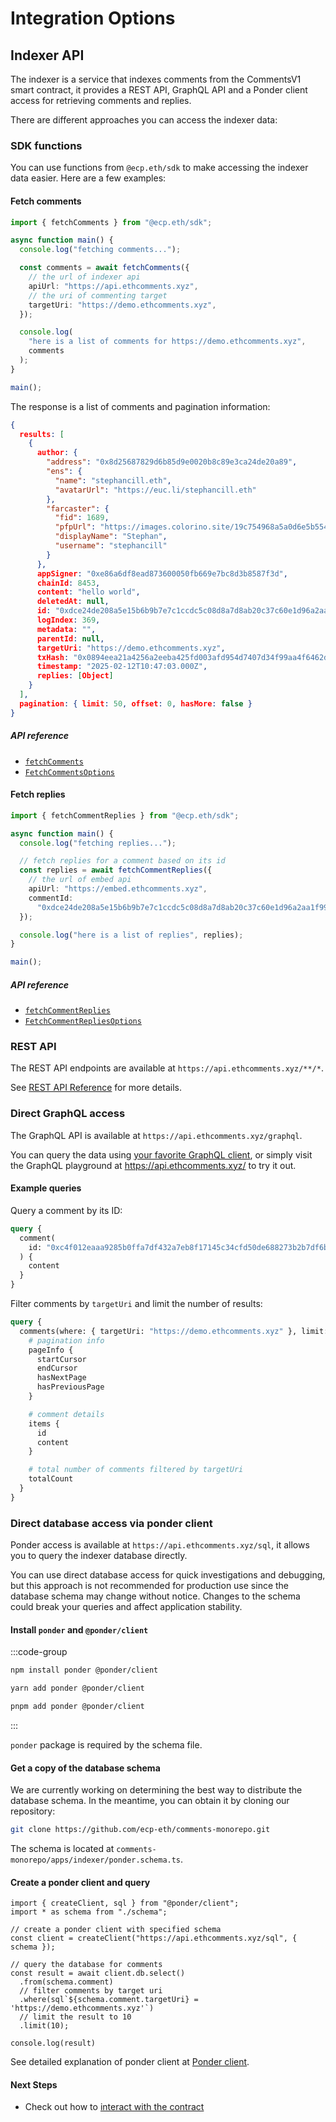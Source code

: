 # Integration Options

## Indexer API

The indexer is a service that indexes comments from the CommentsV1 smart contract,
it provides a REST API, GraphQL API and a Ponder client access for retrieving comments and replies.

There are different approaches you can access the indexer data:

### SDK functions

You can use functions from `@ecp.eth/sdk` to make accessing the indexer data easier.
Here are a few examples:

#### Fetch comments

```ts
import { fetchComments } from "@ecp.eth/sdk";

async function main() {
  console.log("fetching comments...");

  const comments = await fetchComments({
    // the url of indexer api
    apiUrl: "https://api.ethcomments.xyz",
    // the uri of commenting target
    targetUri: "https://demo.ethcomments.xyz",
  });

  console.log(
    "here is a list of comments for https://demo.ethcomments.xyz",
    comments
  );
}

main();
```

The response is a list of comments and pagination information:

```json
{
  results: [
    {
      author: {
        "address": "0x8d25687829d6b85d9e0020b8c89e3ca24de20a89",
        "ens": {
          "name": "stephancill.eth",
          "avatarUrl": "https://euc.li/stephancill.eth"
        },
        "farcaster": {
          "fid": 1689,
          "pfpUrl": "https://images.colorino.site/19c754968a5a0d6e5b554a3aa8107d5fe973a88550080f7b1713e3c33989ffa0.png",
          "displayName": "Stephan",
          "username": "stephancill"
        }
      },
      appSigner: "0xe86a6df8ead873600050fb669e7bc8d3b8587f3d",
      chainId: 8453,
      content: "hello world",
      deletedAt: null,
      id: "0xdce24de208a5e15b6b9b7e7c1ccdc5c08d8a7d8ab20c37c60e1d96a2aa1f9941",
      logIndex: 369,
      metadata: "",
      parentId: null,
      targetUri: "https://demo.ethcomments.xyz",
      txHash: "0x0894eea21a4256a2eeba425fd003afd954d7407d34f99aa4f6462df8de87f111",
      timestamp: "2025-02-12T10:47:03.000Z",
      replies: [Object]
    }
  ],
  pagination: { limit: 50, offset: 0, hasMore: false }
}
```

##### API reference

- [`fetchComments`](/sdk-reference/defaultExports/functions/fetchComments)
- [`FetchCommentsOptions`](/sdk-reference/defaultExports/type-aliases/FetchCommentsOptions)

#### Fetch replies

```ts
import { fetchCommentReplies } from "@ecp.eth/sdk";

async function main() {
  console.log("fetching replies...");

  // fetch replies for a comment based on its id
  const replies = await fetchCommentReplies({
    // the url of embed api
    apiUrl: "https://embed.ethcomments.xyz",
    commentId:
      "0xdce24de208a5e15b6b9b7e7c1ccdc5c08d8a7d8ab20c37c60e1d96a2aa1f9941",
  });

  console.log("here is a list of replies", replies);
}

main();
```

##### API reference

- [`fetchCommentReplies`](/sdk-reference/defaultExports/functions/fetchCommentReplies)
- [`FetchCommentRepliesOptions`](/sdk-reference/defaultExports/type-aliases/FetchCommentRepliesOptions)

### REST API

The REST API endpoints are available at `https://api.ethcomments.xyz/**/*`.

See [REST API Reference](/indexer-reference/restful) for more details.

### Direct GraphQL access

The GraphQL API is available at `https://api.ethcomments.xyz/graphql`.

You can query the data using [your favorite GraphQL client](https://github.com/chentsulin/awesome-graphql),
or simply visit the GraphQL playground at https://api.ethcomments.xyz/ to try it out.

#### Example queries

Query a comment by its ID:

```graphql
query {
  comment(
    id: "0xc4f012eaaa9285b0ffa7df432a7eb8f17145c34cfd50de688273b2b7df6bef08"
  ) {
    content
  }
}
```

Filter comments by `targetUri` and limit the number of results:

```graphql
query {
  comments(where: { targetUri: "https://demo.ethcomments.xyz" }, limit: 10) {
    # pagination info
    pageInfo {
      startCursor
      endCursor
      hasNextPage
      hasPreviousPage
    }

    # comment details
    items {
      id
      content
    }

    # total number of comments filtered by targetUri
    totalCount
  }
}
```

### Direct database access via ponder client

Ponder access is available at `https://api.ethcomments.xyz/sql`, it allows you to query the indexer database directly.

You can use direct database access for quick investigations and debugging, but this approach is not recommended for production use since the database schema may change without notice. Changes to the schema could break your queries and affect application stability.

#### Install `ponder` and `@ponder/client`

:::code-group

```bash [npm]
npm install ponder @ponder/client
```

```bash [yarn]
yarn add ponder @ponder/client
```

```bash [pnpm]
pnpm add ponder @ponder/client

```

:::

`ponder` package is required by the schema file.

#### Get a copy of the database schema

We are currently working on determining the best way to distribute the database schema. In the meantime, you can obtain it by cloning our repository:

```bash
git clone https://github.com/ecp-eth/comments-monorepo.git
```

The schema is located at `comments-monorepo/apps/indexer/ponder.schema.ts`.

#### Create a ponder client and query

```
import { createClient, sql } from "@ponder/client";
import * as schema from "./schema";

// create a ponder client with specified schema
const client = createClient("https://api.ethcomments.xyz/sql", { schema });

// query the database for comments
const result = await client.db.select()
  .from(schema.comment)
  // filter comments by target uri
  .where(sql`${schema.comment.targetUri} = 'https://demo.ethcomments.xyz'`)
  // limit the result to 10
  .limit(10);

console.log(result)
```

See detailed explanation of ponder client at [Ponder client](https://ponder.sh/docs/query/client).

#### Next Steps

- Check out how to [interact with the contract](/integration-options/contract-interactions/)
